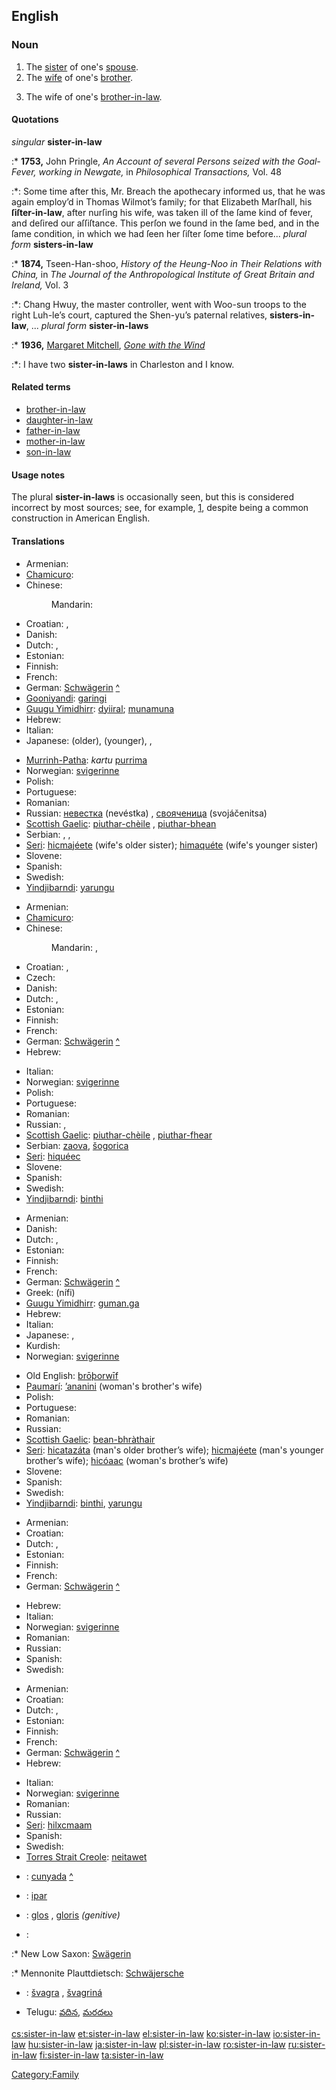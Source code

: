 ==English==

===Noun===
{{en-noun|sg=[[sister]]-[[in]]-[[law]]|pl=sisters-in-law}}

# The [[sister]] of one's [[spouse]].
# The [[wife]] of one's [[brother]].
# {{context|less common}} The wife of one's [[brother-in-law]].

====Quotations====
''singular'' '''sister-in-law'''
:* '''1753,''' John Pringle, ''An Account of several Persons seized with the Goal-Fever, working in Newgate,'' in ''Philosophical Transactions,'' Vol. 48
:*: Some time after this, Mr. Breach the apothecary informed us, that he was again employ’d in Thomas Wilmot’s family; for that Elizabeth Marſhall, his '''ſiſter-in-law''', after nurſing his wife, was taken ill of the ſame kind of fever, and deſired our aſſiſtance. This perſon we found in the ſame bed, and in the ſame condition, in which we had ſeen her ſiſter ſome time before...
''plural form'' '''sisters-in-law'''
:* '''1874,''' Tseen-Han-shoo, ''History of the Heung-Noo in Their Relations with China,'' in ''The Journal of the Anthropological Institute of Great Britain and Ireland,'' Vol. 3
:*: Chang Hwuy, the master controller, went with Woo-sun troops to the right Luh-le’s court, captured the Shen-yu’s paternal relatives, '''sisters-in-law''', ...
''plural form'' '''sister-in-laws'''
:* '''1936,''' [[w:Margaret Mitchell|Margaret Mitchell]], ''[[w:Gone with the Wind|Gone with the Wind]]''
:*: I have two '''sister-in-laws''' in Charleston and I know.

====Related terms====
* [[brother-in-law]]
* [[daughter-in-law]]
* [[father-in-law]]
* [[mother-in-law]]
* [[son-in-law]]

====Usage notes====
The plural '''sister-in-laws''' is occasionally seen, but this is considered incorrect by most sources; see, for example, [http://www.wsu.edu/~brians/errors/sisterinlaws.html], despite being a common construction in American English.

====Translations====
{{trans-top|wife's sister}}
* Armenian: {{t-|hy|քենի|tr=k'eni|sc=Armn|xs=Armenian}}
* [[Chamicuro]]: {{tø|ccc|pus̈hana}}
* Chinese:
*: Mandarin: {{t|zh|姨|tr=yí|sc=Hani}}
* Croatian: {{t-|hr|svast|f}}, {{t-|hr|svastika|f}}
* Danish: {{t+|da|svigerinde}}
* Dutch: {{t+|nl|schoonzus|f}}, {{t+|nl|schoonzuster|f}}
* Estonian: {{t-|et|käli}}
* Finnish: {{t+|fi|käly}}
* French: {{t+|fr|belle-sœur|f}}
* German: [[Schwägerin]] {{f}} [[:de:Schwägerin|^]]
* [[Gooniyandi]]: [[garingi]]
* [[Guugu Yimidhirr]]: [[dyiiral]]; [[munamuna]] {{avoidance}}
* Hebrew: {{he-translation|גיסה|gisá|wv=גִּיסָה}} {{f}}
* Italian: {{t+|it|cognata|f}}
* Japanese: {{t|ja|義姉|tr=gishi|sc=Jpan}} (older),  {{t|ja|義妹|tr=gimai|sc=Jpan}} (younger),  {{t|ja|義理の姉|tr=giri-no ane|sc=Jpan}},  {{t|ja|義理の妹|tr=giri-no imōto|sc=Jpan}}
{{trans-mid}}
* [[Murrinh-Patha]]: ''kartu'' [[purrima]]
* Norwegian: [[svigerinne]] {{f}}
* Polish: {{t+|pl|szwagierka|f}}
* Portuguese: {{t+|pt|cunhada|f}}
* Romanian: {{t+|ro|cumnată|f}}
* Russian: [[невестка]] (nevéstka) {{f}}, [[свояченица]] (svojáčenitsa) {{f}}
* [[Scottish Gaelic]]: [[piuthar-chèile]] {{f}}, [[piuthar-bhean]] {{f}}
* Serbian: {{t-|sr|svast|f}}, {{t-|sr|svastika|f}}, {{t-|sr|svakinja}}
* [[Seri]]: [[hicmajeete|hicmajéete]] (wife's older sister); [[himaquete|himaquéte]] (wife's younger sister)
* Slovene: {{t+|sl|svakinja|f}}
* Spanish: {{t-|es|cuñada|f}}
* Swedish: {{t+|sv|svägerska|c}}
* [[Yindjibarndi]]: [[yarungu]]
{{trans-bottom}}

{{trans-top|husband's sister}}
* Armenian: {{t-|hy|տալ|tr=tal|sc=Armn|xs=Armenian}}
* [[Chamicuro]]: {{tø|ccc|pus̈hana}}
* Chinese:
*: Mandarin: {{t|zh|嫂嫂|tr=sǎosao|sc=Hani}},  {{t|zh|姑|tr=gū|sc=Hani}}
* Croatian: {{t-|hr|zaova|f}}, {{t-|hr|šogorica|f}}
* Czech: {{t+|cs|švagrová|f}}
* Danish: {{t+|da|svigerinde}}
* Dutch: {{t+|nl|schoonzus|f}}, {{t+|nl|schoonzuster|f}}
* Estonian: {{t-|et|nadu}}
* Finnish: {{t+|fi|nato}}
* French: {{t+|fr|belle-sœur|f}}
* German: [[Schwägerin]] {{f}} [[:de:Schwägerin|^]]
* Hebrew: {{he-translation|גיסה|gisá|wv=גִּיסָה}} {{f}}
{{trans-mid}}
* Italian: {{t+|it|cognata|f}}
* Norwegian: [[svigerinne]] {{f}}
* Polish: {{t+|pl|szwagierka|f}}
* Portuguese: {{t+|pt|cunhada|f}}
* Romanian: {{t+|ro|cumnată|f}}
* Russian: {{t+|ru|невестка|f|tr=nevéstka|sc=Cyrl}}, {{t+|ru|золовка|f|tr=zolóvka|sc=Cyrl}}
* [[Scottish Gaelic]]: [[piuthar-chèile]] {{f}}, [[piuthar-fhear]] {{f}}
* Serbian: [[zaova]], [[šogorica]]
* [[Seri]]: [[hiqueec|hiquéec]]
* Slovene: {{t+|sl|svakinja|f}}
* Spanish: {{t-|es|cuñada|f}}
* Swedish: {{t+|sv|svägerska|c}}
* [[Yindjibarndi]]: [[binthi]]
{{trans-bottom}}

{{trans-top|brother's wife}}
* Armenian: {{t-|hy|հարս|tr=hars|sc=Armn|xs=Armenian}}
* Danish: {{t+|da|svigerinde}}
* Dutch: {{t+|nl|schoonzus|f}}, {{t+|nl|schoonzuster|f}}
* Estonian: {{t-|et|käli}}
* Finnish: {{t+|fi|käly}}
* French: {{t+|fr|belle-sœur|f}}
* German: [[Schwägerin]] {{f}} [[:de:Schwägerin|^]]
* Greek: {{t+|el|νύφη|f|s|sc=Grek}} (nífi)
* [[Guugu Yimidhirr]]: [[guman.ga]]
* Hebrew: {{he-translation|גיסה|gisá|wv=גִּיסָה}} {{f}}
* Italian: {{t+|it|cognata|f}}
* Japanese: {{t|ja|兄嫁|tr=aniyome|sc=Jpan}},  {{t|ja|弟嫁|tr=otoyome|sc=Jpan}}
* Kurdish: {{ku-Arab|[[براژن]]}}
* Norwegian: [[svigerinne]] {{f}}
{{trans-mid}}
* Old English: [[broþorwif|brōþorwīf]] {{n}}
* [[Paumarí]]: [[ʼananini]] {{f}} (woman's brother's wife)
* Polish: {{t+|pl|bratowa|f}}
* Portuguese: {{t+|pt|cunhada|f}}
* Romanian: {{t+|ro|cumnată|f}}
* Russian: {{t+|ru|невестка|f|tr=nevéstka|sc=Cyrl}}
* [[Scottish Gaelic]]: [[bean-bhràthair]] {{f}}
* [[Seri]]: [[hicatazata|hicatazáta]] (man's older brother’s wife); [[hicmajeete|hicmajéete]] (man's younger brother’s wife); [[hicoaac|hicóaac]] (woman's brother’s wife)
* Slovene: {{t+|sl|svakinja|f}}
* Spanish: {{t-|es|cuñada|f}}
* Swedish: {{t+|sv|svägerska|c}}
* [[Yindjibarndi]]: [[binthi]], [[yarungu]]
{{trans-bottom}}

{{trans-top|wife's brother's wife}}
* Armenian: {{t-|hy|հարս|tr=hars|sc=Armn|xs=Armenian}}
* Croatian: {{t-|hr|šurjakinja|f}}
* Dutch: {{t+|nl|schoonzus|f}}, {{t+|nl|schoonzuster|f}}
* Estonian: {{t-|et|käli}}
* Finnish: {{t+|fi|käly}}
* French: {{t+|fr|belle-sœur|f}}
* German: [[Schwägerin]] {{f}} [[:de:Schwägerin|^]]
{{trans-mid}}
* Hebrew: {{he-translation|גיסה|gisá|wv=גִּיסָה}} {{f}}
* Italian: {{t+|it|cognata|f}}
* Norwegian: [[svigerinne]] {{f}}
* Romanian: {{t+|ro|cumnată|f}}
* Russian: {{t+|ru|невестка|f|tr=nevéstka|sc=Cyrl}}
* Spanish: {{t-|es|cuñada|f}}
* Swedish: {{t+|sv|svägerska|c}}
{{trans-bottom}}

{{trans-top|husband's brother's wife}}
* Armenian: {{t+|hy|տագերակին|tr=tagerakin|sc=Armn|xs=Armenian}}
* Croatian: {{t-|hr|jetrva|f}}
* Dutch: {{t+|nl|schoonzus|f}}, {{t+|nl|schoonzuster|f}}
* Estonian: {{t-|et|käli}}
* Finnish: {{t+|fi|käly}}
* French: {{t+|fr|belle-sœur|f}}
* German: [[Schwägerin]] {{f}} [[:de:Schwägerin|^]]
* Hebrew: {{he-translation|גיסה|gisá|wv=גִּיסָה}} {{f}}
{{trans-mid}}
* Italian: {{t+|it|cognata|f}}
* Norwegian: [[svigerinne]] {{f}}
* Romanian: {{t+|ro|cumnată|f}}
* Russian: {{t+|ru|невестка|f|tr=nevéstka|sc=Cyrl}}
* [[Seri]]: [[hilxcmaam]]
* Spanish: {{t-|es|cuñada|f}}
* Swedish: {{t+|sv|svägerska|c}}
* [[Torres Strait Creole]]: [[neitawet]] {{context|eastern dialect}}
{{trans-bottom}}

{{checktrans-top}}
* {{ttbc|Catalan}}: [[cunyada]] {{f}} [[:ca:cunyada|^]]
* {{ttbc|Indonesian}}: [[ipar]]
* {{ttbc|Latin}}: [[glos]] {{f}}, [[gloris]] ''(genitive)''
* {{ttbc|Low German}}:
:* New Low Saxon: [[Swägerin]] {{f}}
:* Mennonite Plauttdietsch: [[Schwäjersche]] {{f}}
* {{ttbc|Slovak}}: [[švagra]] {{f}}, [[švagriná]] {{f}}
* Telugu: [[వదిన]], [[మరదలు]]
{{trans-bottom}}

[[Category:Family]]

[[cs:sister-in-law]]
[[et:sister-in-law]]
[[el:sister-in-law]]
[[ko:sister-in-law]]
[[io:sister-in-law]]
[[hu:sister-in-law]]
[[ja:sister-in-law]]
[[pl:sister-in-law]]
[[ro:sister-in-law]]
[[ru:sister-in-law]]
[[fi:sister-in-law]]
[[ta:sister-in-law]]